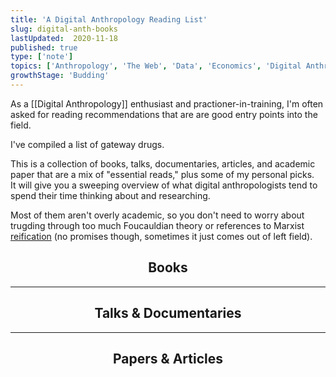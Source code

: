 ```yaml
---
title: 'A Digital Anthropology Reading List'
slug: digital-anth-books
lastUpdated:  2020-11-18
published: true
type: ['note']
topics: ['Anthropology', 'The Web', 'Data', 'Economics', 'Digital Anthropology']
growthStage: 'Budding'
---
```


<IntroParagraph>

As a [[Digital Anthropology]] enthusiast and practioner-in-training, I'm often asked for reading recommendations that are are good entry points into the field.

</IntroParagraph>

I've compiled a list of gateway drugs.

This is a collection of books, talks, documentaries, articles, and academic paper that are a mix of "essential reads," plus some of my personal picks.  
It will give you a sweeping overview of what digital anthropologists tend to spend their time thinking about and researching.

Most of them aren't overly academic, so you don't need to worry about trugding through too much Foucauldian theory or references to Marxist [reification](https://en.wikipedia.org/wiki/Reification_(Marxism)) (no promises though, sometimes it just comes out of left field).

<Center>

## Books

</Center>

<ResourceBook large img="https://pics.cdn.librarything.com/picsizes/16/3e/163e2247775dec8596d48506951444341587343_v5.jpg" title="Addiction By Design" author="Natasha Dow Schull" description="A beautiful ethnography of machine gamblers in Las Vegas. Dow Schull explores the nature of addictive relationships with machines, experiences of embodiment, and the ethics of designing technological systems." url="/addiction-by-design" />

<ResourceBook large img="https://resonanceaudiodistro.files.wordpress.com/2015/12/cyborg-cover.png?w=223&h=334" title="A Cyborg Manifesto" subtitle="Science, Technology, and Socialist-Feminism" author="Donna Haraway" description="While a bit academically dense to read, Haraway's reframing of the Cyborg is an eternal classic. " url="/cyborg-manifesto" />

<ResourceBook large img="https://images-na.ssl-images-amazon.com/images/P/0691135282.01._SX450_SY635_SCLZZZZZZZ_.jpg" url="https://www.librarything.com/work/5284404" title="Coming of Age in Second Life" author="Tom Boellstroff" description="An ethnography conducted entirely within the virtual world of Second Life. This is widely considered the first substantial ethnography of an online community. Tom Boellstroff pioneered the idea digital spaces should be taken seriously as cultural fieldsites." />

<ResourceBook large img="https://images-na.ssl-images-amazon.com/images/P/0822342642.01._SX450_SY635_SCLZZZZZZZ_.jpg" title="Two Bits: the Cultural Significance of Free Software" author="Christopher Kelty" description="" />

<ResourceBook large img="https://images-na.ssl-images-amazon.com/images/P/0262015552.01._SX450_SY635_SCLZZZZZZZ_.jpg" url="/divining-digital" title="Divining a Digital Future" author="Genevieve Bell & Paul Dourish" description="" />

<ResourceBook large img="https://images-na.ssl-images-amazon.com/images/P/0691144613.01._SX450_SY635_SCLZZZZZZZ_.jpg" title="Coding Freedom: The Ethics and Aesthetics of Hacking" author="Gabriella Coleman" description="" />

---

<Center>

## Talks & Documentaries

</Center>

<TwoCol alignItems="flex-start">

<LinkCard title="Our Digital Selves: My Avatar is Me" link="https://www.youtube.com/watch?v=GQw02-me0W4&feature=youtu.be" author="A documentary that follows the research of Tom Boellstorff & Donna Davis on embodiment in the virtual world of Second Life" />

<LinkCard title="Magical Thinking: Fear, Wonder & Technology" author="Genevieve Bell presenting at Stanford on the mythological narratives we tell around technical systems" link="https://www.youtube.com/watch?v=5aKZwKFFDYw" />

</TwoCol>

---

<Center>

## Papers & Articles

</Center>

<TwoCol alignItems="flex-start">

<LinkCard title="The Technology of Enchantment and the Enchantment of Technology" link="https://www.brown.edu/Departments/Joukowsky_Institute/courses/materialworlds/files/1108595.pdf" author="Alfred Gell" />

<LinkCard title="Algorithms as Culture" link="https://journals.sagepub.com/doi/full/10.1177/2053951717738104" author="Nick Seaver" />

</TwoCol>